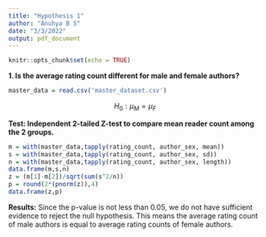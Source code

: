 ```yaml
---
title: "Hypothesis 1"
author: "Anuhya B S"
date: "3/3/2022"
output: pdf_document
---
```


```r
knitr::opts_chunk$set(echo = TRUE)
```

**1. Is the average rating count different for male and female authors?**

```r
master_data = read.csv('master_dataset.csv')
```

$$H_0:\mu_M=\mu_F$$

__Test: Independent 2-tailed Z-test to compare mean reader count among the 2 groups.__

```r
m = with(master_data,tapply(rating_count, author_sex, mean))
s = with(master_data,tapply(rating_count, author_sex, sd))
n = with(master_data,tapply(rating_count, author_sex, length))
data.frame(m,s,n)
z = (m[1]-m[2])/sqrt(sum(s^2/n))
p = round(2*(pnorm(z)),4) 
data.frame(z,p)
```

**Results:** Since the p-value is not less than 0.05, we do not have sufficient evidence to reject the null hypothesis.
This means the average rating count of male authors is equal to average rating counts of female authors.
